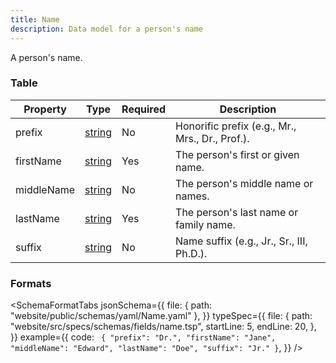 ```yaml
---
title: Name
description: Data model for a person's name
---
```



A person's name.

### Table

| Property   | Type                                    | Required | Description                                     |
| ---------- | --------------------------------------- | -------- | ----------------------------------------------- |
| prefix     | [string](/protocol/types/string#string) | No       | Honorific prefix (e.g., Mr., Mrs., Dr., Prof.). |
| firstName  | [string](/protocol/types/string#string) | Yes      | The person's first or given name.               |
| middleName | [string](/protocol/types/string#string) | No       | The person's middle name or names.              |
| lastName   | [string](/protocol/types/string#string) | Yes      | The person's last name or family name.          |
| suffix     | [string](/protocol/types/string#string) | No       | Name suffix (e.g., Jr., Sr., III, Ph.D.).       |

### Formats

<SchemaFormatTabs
  jsonSchema={{
    file: { path: "website/public/schemas/yaml/Name.yaml" },
  }}
  typeSpec={{
    file: {
      path: "website/src/specs/schemas/fields/name.tsp",
      startLine: 5,
      endLine: 20,
    },
  }}
  example={{
    code: `
  {
    "prefix": "Dr.",
    "firstName": "Jane",
    "middleName": "Edward",
    "lastName": "Doe",
    "suffix": "Jr."
  }`,
  }}
/>
